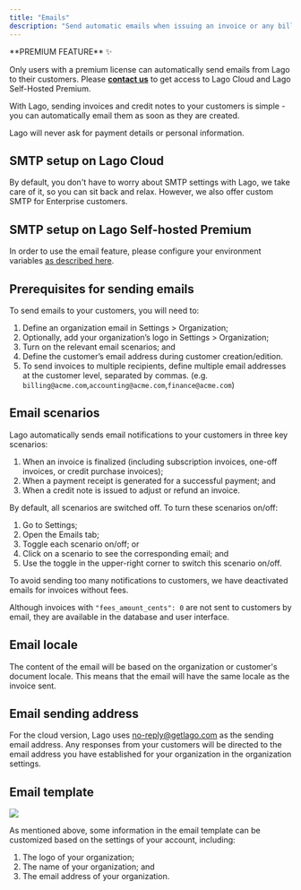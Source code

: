 ```yaml
---
title: "Emails"
description: "Send automatic emails when issuing an invoice or any billing documents."
---
```


<Info>
**PREMIUM FEATURE** ✨

Only users with a premium license can automatically send emails from Lago to their customers. Please **[contact us](mailto:hello@getlago.com)** to get access to Lago Cloud and Lago Self-Hosted Premium.
</Info>

With Lago, sending invoices and credit notes to your customers is simple - you can automatically email them as soon as they are created.

<Warning>
Lago will never ask for payment details or personal information.
</Warning>

## SMTP setup on Lago Cloud
By default, you don't have to worry about SMTP settings with Lago, we take care of it, so you can sit back and relax. However, we also offer custom SMTP for Enterprise customers.

## SMTP setup on Lago Self-hosted Premium
In order to use the email feature, please configure your environment variables [as described here](/guide/self-hosted/docker#smtp-configuration).

## Prerequisites for sending emails
To send emails to your customers, you will need to:

1. Define an organization email in Settings > Organization;
2. Optionally, add your organization’s logo in Settings > Organization;
3. Turn on the relevant email scenarios; and
4. Define the customer’s email address during customer creation/edition.
5. To send invoices to multiple recipients, define multiple email addresses at the customer level, separated by commas.
   (e.g. `billing@acme.com`,`accounting@acme.com`,`finance@acme.com`)

## Email scenarios
Lago automatically sends email notifications to your customers in three key scenarios:
1. When an invoice is finalized (including subscription invoices, one-off invoices, or credit purchase invoices);
2. When a payment receipt is generated for a successful payment; and
3. When a credit note is issued to adjust or refund an invoice.

By default, all scenarios are switched off. To turn these scenarios on/off:

1. Go to Settings;
2. Open the Emails tab;
3. Toggle each scenario on/off; or
4. Click on a scenario to see the corresponding email; and
5. Use the toggle in the upper-right corner to switch this scenario on/off.

<Info>
To avoid sending too many notifications to customers, we have deactivated emails for invoices without fees.

Although invoices with `"fees_amount_cents": 0` are not sent to customers by email, they are available in the database and user interface.
</Info>

## Email locale
The content of the email will be based on the organization or customer's document locale. This means that the email will have the same locale as the invoice sent.

## Email sending address
For the cloud version, Lago uses [no-reply@getlago.com](mailto:no-reply@getlago.com) as the sending email address. Any responses from your customers will be directed to the email address you have established for your organization in the organization settings.

## Email template

<Frame caption="Email template">
  <img src="/guide/images/email-template.png" />
</Frame>


As mentioned above, some information in the email template can be customized based on the settings of your account, including:

1. The logo of your organization;
2. The name of your organization; and
3. The email address of your organization.